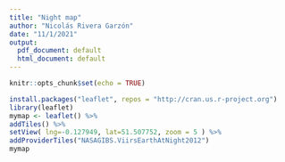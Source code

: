 ---
title: "Night map"
author: "Nicolás Rivera Garzón"
date: "11/1/2021"
output:
  pdf_document: default
  html_document: default
---

```{r setup, include=FALSE}
knitr::opts_chunk$set(echo = TRUE)
```


```{r}
install.packages("leaflet", repos = "http://cran.us.r-project.org")
library(leaflet)
mymap <- leaflet() %>%
addTiles() %>%
setView( lng=-0.127949, lat=51.507752, zoom = 5 ) %>%
addProviderTiles("NASAGIBS.ViirsEarthAtNight2012")
mymap
```

